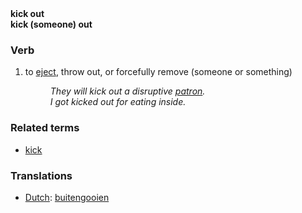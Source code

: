 ;'''kick out'''
;'''kick (someone) out'''
===Verb===
# to [[eject]], throw out, or forcefully remove (someone or something)
#: ''They will kick out a disruptive [[patron]].''
#: ''I got kicked out for eating inside.''

===Related terms===
*[[kick]]

===Translations===
*[[Dutch]]: [[buitengooien]]